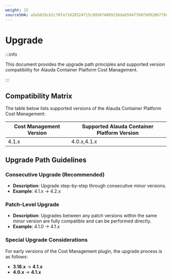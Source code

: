 ```yaml
---
weight: 15
sourceSHA: a5eb828cb2c78fa71828524f15c995074069156dab594f768fb09206779dc686
---
```


# Upgrade

:::info

This document provides the upgrade path principles and supported version compatibility for Alauda Container Platform Cost Management.

:::

## Compatibility Matrix

The table below lists supported versions of the Alauda Container Platform Cost Management:

|Cost Management Version|Supported Alauda Container Platform Version|
|---|---|
|4.1.x|4.0.x,4.1.x|

## Upgrade Path Guidelines

### Consecutive Upgrade (Recommended)
- **Description**: Upgrade step-by-step through consecutive minor versions.
- **Example**: 4.1.x → 4.2.x

### Patch-Level Upgrade
- **Description**: Upgrades between any patch versions within the same minor version are fully compatible and can be performed directly.
- **Example**: 4.1.0 → 4.1.x

### Special Upgrade Considerations

For early versions of the Cost Management plugin, the upgrade process is as follows:

- **3.18.x** → **4.1.x**
- **4.0.x** → **4.1.x**
